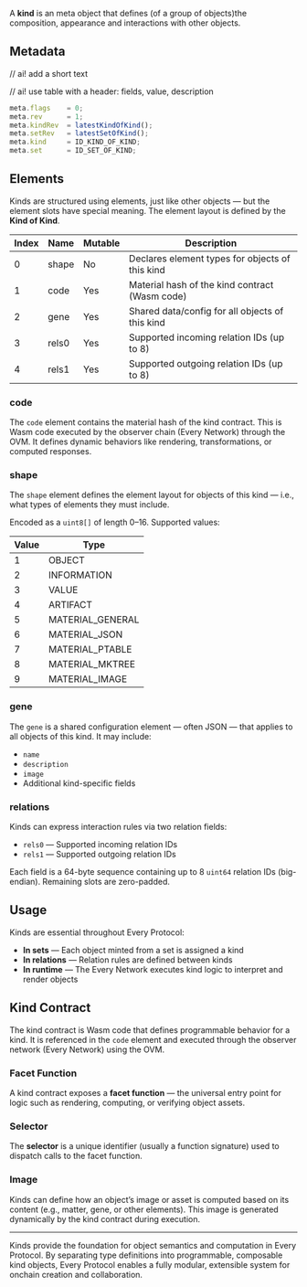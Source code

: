 A **kind** is an meta object that defines (of a group of objects)the composition, appearance and interactions with other objects.

## Metadata

// ai! add a short text

// ai! use table with a header: fields, value, description
```ts
meta.flags    = 0;
meta.rev      = 1;
meta.kindRev  = latestKindOfKind();
meta.setRev   = latestSetOfKind();
meta.kind     = ID_KIND_OF_KIND;
meta.set      = ID_SET_OF_KIND;
```

## Elements

Kinds are structured using elements, just like other objects — but the element slots have special meaning. The element layout is defined by the **Kind of Kind**.

| Index | Name   | Mutable | Description                                                  |
|-------|--------|---------|--------------------------------------------------------------|
| 0     | shape  | No      | Declares element types for objects of this kind              |
| 1     | code   | Yes     | Material hash of the kind contract (Wasm code)               |
| 2     | gene   | Yes     | Shared data/config for all objects of this kind              |
| 3     | rels0  | Yes     | Supported incoming relation IDs (up to 8)                    |
| 4     | rels1  | Yes     | Supported outgoing relation IDs (up to 8)                    |

### code

The `code` element contains the material hash of the kind contract. This is Wasm code executed by the observer chain (Every Network) through the OVM. It defines dynamic behaviors like rendering, transformations, or computed responses.

### shape

The `shape` element defines the element layout for objects of this kind — i.e., what types of elements they must include.

Encoded as a `uint8[]` of length 0–16. Supported values:

| Value | Type               |
|-------|--------------------|
| 1     | OBJECT             |
| 2     | INFORMATION        |
| 3     | VALUE              |
| 4     | ARTIFACT           |
| 5     | MATERIAL_GENERAL   |
| 6     | MATERIAL_JSON      |
| 7     | MATERIAL_PTABLE    |
| 8     | MATERIAL_MKTREE    |
| 9     | MATERIAL_IMAGE     |

### gene

The `gene` is a shared configuration element — often JSON — that applies to all objects of this kind. It may include:

- `name`
- `description`
- `image`
- Additional kind-specific fields

### relations

Kinds can express interaction rules via two relation fields:

- `rels0` — Supported incoming relation IDs
- `rels1` — Supported outgoing relation IDs

Each field is a 64-byte sequence containing up to 8 `uint64` relation IDs (big-endian). Remaining slots are zero-padded.

## Usage

Kinds are essential throughout Every Protocol:

- **In sets** — Each object minted from a set is assigned a kind
- **In relations** — Relation rules are defined between kinds
- **In runtime** — The Every Network executes kind logic to interpret and render objects

## Kind Contract

The kind contract is Wasm code that defines programmable behavior for a kind. It is referenced in the `code` element and executed through the observer network (Every Network) using the OVM.

### Facet Function

A kind contract exposes a **facet function** — the universal entry point for logic such as rendering, computing, or verifying object assets.

### Selector

The **selector** is a unique identifier (usually a function signature) used to dispatch calls to the facet function.

### Image

Kinds can define how an object’s image or asset is computed based on its content (e.g., matter, gene, or other elements). This image is generated dynamically by the kind contract during execution.

---

Kinds provide the foundation for object semantics and computation in Every Protocol. By separating type definitions into programmable, composable kind objects, Every Protocol enables a fully modular, extensible system for onchain creation and collaboration.
